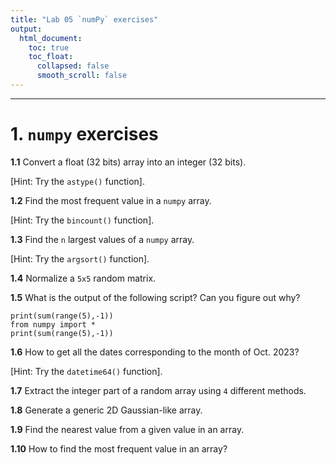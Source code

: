---
title: "Lab 05 `numPy` exercises"
output:
  html_document:
    toc: true
    toc_float:
      collapsed: false
      smooth_scroll: false
---

***

# 1. `numpy` exercises

**1.1**  Convert a float (32 bits) array into an integer (32 bits).

[Hint: Try the `astype()` function].

**1.2**  Find the most frequent value in a `numpy` array.

[Hint: Try the `bincount()` function].

**1.3**  Find the `n` largest values of a `numpy` array.

[Hint: Try the `argsort()` function].

**1.4**  Normalize a `5x5` random matrix.

**1.5**  What is the output of the following script? Can you figure out why?  

```
print(sum(range(5),-1))
from numpy import *
print(sum(range(5),-1))
```

**1.6** How to get all the dates corresponding to the month of Oct. 2023?  

[Hint: Try the `datetime64()` function].


**1.7** Extract the integer part of a random array using `4` different methods.  


**1.8** Generate a generic 2D Gaussian-like array.  


**1.9** Find the nearest value from a given value in an array.  

**1.10** How to find the most frequent value in an array?    




